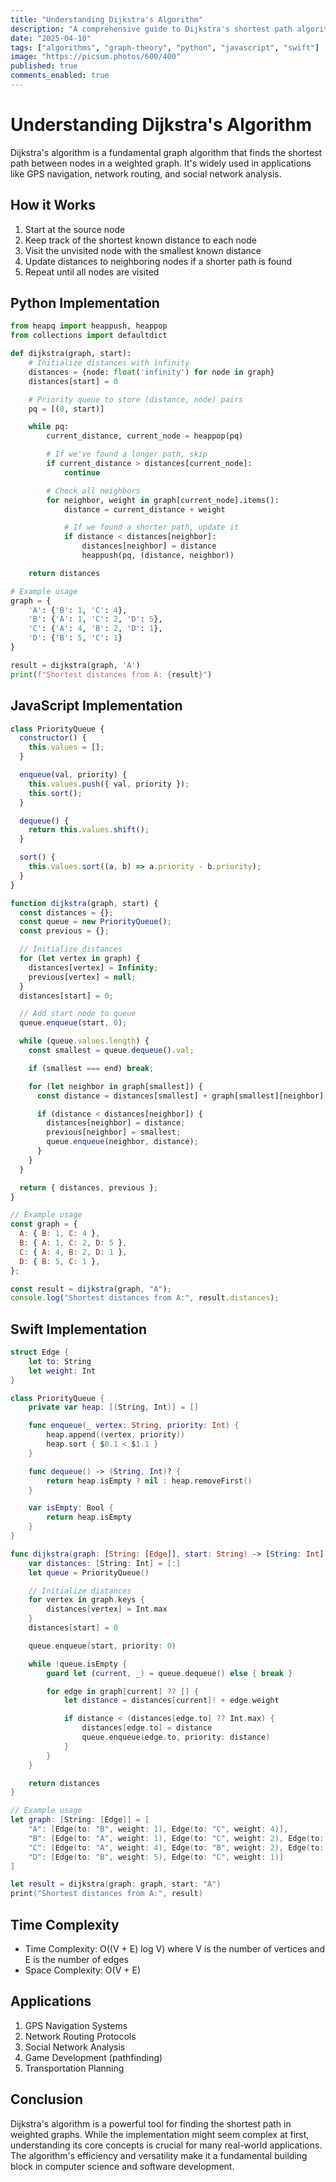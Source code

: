 ```yaml
---
title: "Understanding Dijkstra's Algorithm"
description: "A comprehensive guide to Dijkstra's shortest path algorithm with implementations in multiple languages"
date: "2025-04-10"
tags: ["algorithms", "graph-theory", "python", "javascript", "swift"]
image: "https://picsum.photos/600/400"
published: true
comments_enabled: true
---
```


# Understanding Dijkstra's Algorithm

Dijkstra's algorithm is a fundamental graph algorithm that finds the shortest path between nodes in a weighted graph. It's widely used in applications like GPS navigation, network routing, and social network analysis.

## How it Works

1. Start at the source node
2. Keep track of the shortest known distance to each node
3. Visit the unvisited node with the smallest known distance
4. Update distances to neighboring nodes if a shorter path is found
5. Repeat until all nodes are visited

## Python Implementation

```python
from heapq import heappush, heappop
from collections import defaultdict

def dijkstra(graph, start):
    # Initialize distances with infinity
    distances = {node: float('infinity') for node in graph}
    distances[start] = 0

    # Priority queue to store (distance, node) pairs
    pq = [(0, start)]

    while pq:
        current_distance, current_node = heappop(pq)

        # If we've found a longer path, skip
        if current_distance > distances[current_node]:
            continue

        # Check all neighbors
        for neighbor, weight in graph[current_node].items():
            distance = current_distance + weight

            # If we found a shorter path, update it
            if distance < distances[neighbor]:
                distances[neighbor] = distance
                heappush(pq, (distance, neighbor))

    return distances

# Example usage
graph = {
    'A': {'B': 1, 'C': 4},
    'B': {'A': 1, 'C': 2, 'D': 5},
    'C': {'A': 4, 'B': 2, 'D': 1},
    'D': {'B': 5, 'C': 1}
}

result = dijkstra(graph, 'A')
print(f"Shortest distances from A: {result}")
```

## JavaScript Implementation

```javascript
class PriorityQueue {
  constructor() {
    this.values = [];
  }

  enqueue(val, priority) {
    this.values.push({ val, priority });
    this.sort();
  }

  dequeue() {
    return this.values.shift();
  }

  sort() {
    this.values.sort((a, b) => a.priority - b.priority);
  }
}

function dijkstra(graph, start) {
  const distances = {};
  const queue = new PriorityQueue();
  const previous = {};

  // Initialize distances
  for (let vertex in graph) {
    distances[vertex] = Infinity;
    previous[vertex] = null;
  }
  distances[start] = 0;

  // Add start node to queue
  queue.enqueue(start, 0);

  while (queue.values.length) {
    const smallest = queue.dequeue().val;

    if (smallest === end) break;

    for (let neighbor in graph[smallest]) {
      const distance = distances[smallest] + graph[smallest][neighbor];

      if (distance < distances[neighbor]) {
        distances[neighbor] = distance;
        previous[neighbor] = smallest;
        queue.enqueue(neighbor, distance);
      }
    }
  }

  return { distances, previous };
}

// Example usage
const graph = {
  A: { B: 1, C: 4 },
  B: { A: 1, C: 2, D: 5 },
  C: { A: 4, B: 2, D: 1 },
  D: { B: 5, C: 1 },
};

const result = dijkstra(graph, "A");
console.log("Shortest distances from A:", result.distances);
```

## Swift Implementation

```swift
struct Edge {
    let to: String
    let weight: Int
}

class PriorityQueue {
    private var heap: [(String, Int)] = []

    func enqueue(_ vertex: String, priority: Int) {
        heap.append((vertex, priority))
        heap.sort { $0.1 < $1.1 }
    }

    func dequeue() -> (String, Int)? {
        return heap.isEmpty ? nil : heap.removeFirst()
    }

    var isEmpty: Bool {
        return heap.isEmpty
    }
}

func dijkstra(graph: [String: [Edge]], start: String) -> [String: Int] {
    var distances: [String: Int] = [:]
    let queue = PriorityQueue()

    // Initialize distances
    for vertex in graph.keys {
        distances[vertex] = Int.max
    }
    distances[start] = 0

    queue.enqueue(start, priority: 0)

    while !queue.isEmpty {
        guard let (current, _) = queue.dequeue() else { break }

        for edge in graph[current] ?? [] {
            let distance = distances[current]! + edge.weight

            if distance < (distances[edge.to] ?? Int.max) {
                distances[edge.to] = distance
                queue.enqueue(edge.to, priority: distance)
            }
        }
    }

    return distances
}

// Example usage
let graph: [String: [Edge]] = [
    "A": [Edge(to: "B", weight: 1), Edge(to: "C", weight: 4)],
    "B": [Edge(to: "A", weight: 1), Edge(to: "C", weight: 2), Edge(to: "D", weight: 5)],
    "C": [Edge(to: "A", weight: 4), Edge(to: "B", weight: 2), Edge(to: "D", weight: 1)],
    "D": [Edge(to: "B", weight: 5), Edge(to: "C", weight: 1)]
]

let result = dijkstra(graph: graph, start: "A")
print("Shortest distances from A:", result)
```

## Time Complexity

- Time Complexity: O((V + E) log V) where V is the number of vertices and E is the number of edges
- Space Complexity: O(V + E)

## Applications

1. GPS Navigation Systems
2. Network Routing Protocols
3. Social Network Analysis
4. Game Development (pathfinding)
5. Transportation Planning

## Conclusion

Dijkstra's algorithm is a powerful tool for finding the shortest path in weighted graphs. While the implementation might seem complex at first, understanding its core concepts is crucial for many real-world applications. The algorithm's efficiency and versatility make it a fundamental building block in computer science and software development.
